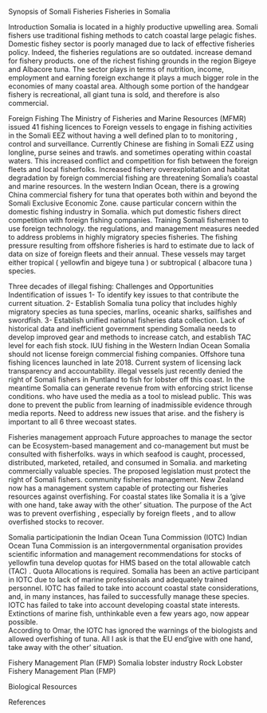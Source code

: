 Synopsis of Somali Fisheries
Fisheries in Somalia

Introduction
Somalia is located in a highly productive upwelling area. Somali fishers use traditional fishing methods to catch coastal large pelagic fishes. Domestic fishey sector is poorly managed due to lack of effective fisheries policy. Indeed, the fisheries regulations are so outdated. increase demand for fishery products. one of the richest fishing grounds in the region Bigeye and Albacore tuna. The sector plays in terms of nutrition, income, employment and earning foreign exchange it plays a much bigger role in the economies of many coastal area. Although some portion of the handgear fishery is recreational, all giant tuna is sold, and therefore is also commercial.

Foreign Fishing
The Ministry of Fisheries and Marine Resources (MFMR) issued 41 fishing licences to Foreign vessels to engage in fishing activities in the Somali EEZ without having a well defined plan to to monitoring , control and surveillance.
Currently Chinese are fishing in Somali EZZ using longline, purse seines and trawls. and sometimes operating within coastal waters. This increased conflict and competition for fish between the foreign fleets and local fisherfolks. Increased fishery overexploitation and habitat degradation by foreign commercial fishing are threatening Somalia's coastal and marine resources. In the western Indian Ocean, there is a growing China commercial fishery for tuna that operates both within and beyond the Somali Exclusive Economic Zone. cause particular concern within the domestic fishing industry in Somalia. which put domestic fishers direct competition with foreign fishing companies. 
Training Somali fishermen to use foreign technology. the regulations, and management measures needed to address problems in highly migratory species fisheries. The fishing pressure resulting from offshore fisheries is hard to estimate due to lack of data on size of foreign fleets and their annual.
These vessels may target either tropical ( yellowfin and bigeye tuna ) or subtropical ( albacore tuna ) species.

Three decades of illegal fishing: Challenges and Opportunities
Indentification of issues
1- To identify key issues to that contribute the current situation. 
2- Establish Somalia tuna policy that includes highly migratory species as tuna species, marlins, oceanic sharks, sailfishes and swordfish.
3- Establish unified national fisheries data collection. 
Lack of historical data and inefficient government spending
Somalia needs to develop improved gear and methods to increase catch, and establish TAC level for each fish stock.
IUU fishing in the Western Indian Ocean
Somalia should not license foreign commercial fishing companies. Offshore tuna fishing licences launched in late 2018. Current system of licensing lack transparency and accountability. illegal vessels just recently denied the right of Somali fishers in Puntland to fish for lobster off this coast. In the meantime Somalia can generate revenue from with enforcing strict license conditions. who have used the media as a tool to mislead public. This was done to prevent the public from learning of inadmissible evidence through media reports. Need to address new issues that arise. and the fishery is important to all 6 three wecoast states.

Fisheries management approach
Future approaches to manage the sector can be Ecosystem-based management and co-management but must be consulted with fisherfolks. 
ways in which seafood is caught, processed, distributed, marketed, retailed, and consumed in Somalia. and marketing commercially valuable species. 
The proposed legislation must protect the right of Somali fishers. community fisheries management. 
New Zealand now has a management system capable of protecting our fisheries resources against overfishing.
For coastal states like Somalia it is a 'give with one hand, take away with the other' situation. 
The purpose of the Act was to prevent overfishing , especially by foreign fleets , and to allow overfished stocks to recover.

Somalia participationin the Indian Ocean Tuna Commission (IOTC)
Indian Ocean Tuna Commission is an intergovernmental organisation provides scientific information and management recommendations for stocks of yellowfin tuna develop quotas for HMS based on the total allowable catch (TAC) .
Quota Allocations is required.
Somalia has been an active participant in IOTC due to lack of marine professionals and adequately trained personnel. IOTC has failed to take into account coastal state considerations, and, in many instances, has failed to successfully manage these species. IOTC has failed to take into account developing coastal state interests.
Extinctions of marine fish, unthinkable even a few years ago, now appear possible.  
According to Omar, the IOTC has ignored the warnings of the biologists and allowed overfishing of tuna.
All I ask is that the EU end'give with one hand, take away with the other' situation.


Fishery Management Plan (FMP)
Somalia lobster industry 
Rock Lobster Fishery Management Plan (FMP)

Biological Resources

References
